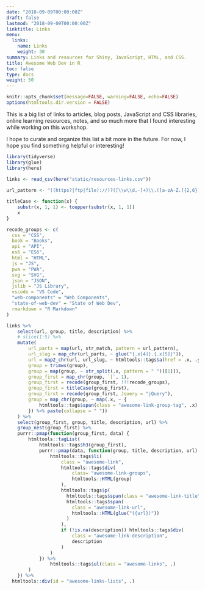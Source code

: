 ```yaml
---
date: "2018-09-09T00:00:00Z"
draft: false
lastmod: "2018-09-09T00:00:00Z"
linktitle: Links
menu:
  links:
    name: Links
    weight: 30
summary: Links and resources for Shiny, JavaScript, HTML, and CSS.
title: Awesome Web Dev in R
toc: false
type: docs
weight: 50
---
```


```r
knitr::opts_chunk$set(message=FALSE, warning=FALSE, echo=FALSE)
options(htmltools.dir.version = FALSE)
```

This is a big list of links to
articles,
blog posts,
JavaScript and CSS libraries,
online learning resources,
notes,
and so much more
that I found interesting while working on this workshop.

I hope to curate and organize this list a bit more in the future.
For now, I hope you find something helpful or interesting!


```r
library(tidyverse)
library(glue)
library(here)

links <- read_csv(here("static/resources-links.csv"))
 
url_pattern <- "((https?|ftp|file)://)?([\\w\\d.-]+)\\.([a-zA-Z.]{2,6})([-/.a-zA-Z0-9]+)*/?"

titleCase <- function(x) {
	substr(x, 1, 1) <- toupper(substr(x, 1, 1))
	x
}

recode_groups <- c(
  css = "CSS",
  book = "Books",
  api = "API",
  es6 = "ES6",
  html = "HTML",
  js = "JS",
  pwa = "PWA",
  svg = "SVG",
  json = "JSON",
  jslib = "JS Library",
  vscode = "VS Code",
  "web-components" = "Web Components",
  "state-of-web-dev" = "State of Web Dev",
  rmarkdown = "R Markdown"
)

links %>%
	select(url, group, title, description) %>%
	# slice(1:5) %>%
	mutate(
		url_parts = map(url, str_match, pattern = url_pattern),
		url_slug = map_chr(url_parts, ~ glue("{.x[4]}.{.x[5]}")),
		url = map2_chr(url, url_slug, ~ htmltools::tags$a(href = .x, .y) %>% format()),
		group = trimws(group),
		group = map(group, ~ str_split(.x, pattern = " ")[[1]]),
		group_first = map_chr(group, `[`, 1),
		group_first = recode(group_first, !!!recode_groups),
		group_first = titleCase(group_first),
		group_first = recode(group_first, Jquery = "jQuery"),
		group = map_chr(group, ~ map(.x, ~ {
			htmltools::tags$span(class = "awesome-link-group-tag", .x) %>% format()
		}) %>% paste(collapse = " "))
	) %>%
	select(group_first, group, title, description, url) %>%
	group_nest(group_first) %>%
	purrr::pmap(function(group_first, data) {
		htmltools::tagList(
			htmltools::tags$h3(group_first),
			purrr::pmap(data, function(group, title, description, url) {
				htmltools::tags$li(
					class = "awesome-link",
					htmltools::tags$div(
						class= "awesome-link-groups",
						htmltools::HTML(group)
					),
					htmltools::tags$p(
					  htmltools::tags$span(class = "awesome-link-title", title),
					  htmltools::tags$span(
					    class = "awesome-link-url",
					    htmltools::HTML(glue("({url})"))
					  )
					),
					if (!is.na(description)) htmltools::tags$div(
						class = "awesome-link-description",
						description
					)
				)
			}) %>%
				htmltools::tags$ul(class = "awesome-links", .)
		)
	}) %>%
  htmltools::div(id = "awesome-links-lists", .)
```

<link href="/css/awesome-links.css" rel="stylesheet" type="text/css">
